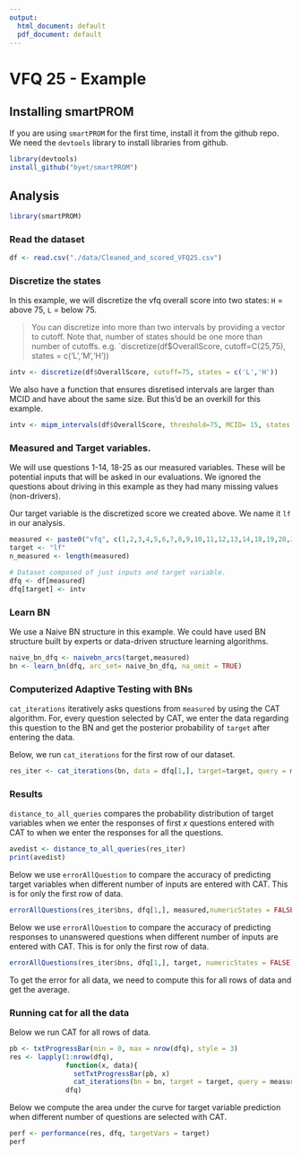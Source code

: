 ```yaml
---
output:
  html_document: default
  pdf_document: default
---
```


# VFQ 25 - Example

## Installing smartPROM

If you are using `smartPROM` for the first time, install it from the github repo. We need the `devtools` library to install libraries from github.

```r
library(devtools)
install_github("byet/smartPROM")
```


## Analysis


```r
library(smartPROM)
```

### Read the dataset


```r
df <- read.csv("./data/Cleaned_and_scored_VFQ25.csv")
```

### Discretize the states

In this example, we will discretize the vfq overall score into two states: `H` = above 75, `L` = below 75.

> You can discretize into more than two intervals by providing a vector to cutoff. Note that, number of states should be one more than number of cutoffs. e.g. `discretize(df$OverallScore, cutoff=C(25,75), states = c('L','M','H'))

```r
intv <- discretize(df$OverallScore, cutoff=75, states = c('L','H'))
```

We also have a function that ensures disretised intervals are larger than MCID and have about the same size. But this'd be an overkill for this example.

```r
intv <- mipm_intervals(df$OverallScore, threshold=75, MCID= 15, states = c('L','H'), n_interval = 2, Lower_B = 0, Upper_B = 100)
```

### Measured and Target variables.

We will use questions 1-14, 18-25 as our measured variables. These will be potential inputs that will be asked in our evaluations. We ignored the questions about driving in this example as they had many missing values (non-drivers).

Our target variable is the discretized score we created above. We name it `lf` in our analysis.


```r
measured <- paste0("vfq", c(1,2,3,4,5,6,7,8,9,10,11,12,13,14,18,19,20,21,22,23,24,25))
target <- "lf"
n_measured <- length(measured)

# Dataset composed of just inputs and target variable.
dfq <- df[measured]
dfq[target] <- intv
```


### Learn BN

We use a Naive BN structure in this example. We could have used BN structure built by experts or data-driven structure learning algorithms. 


```r

naive_bn_dfq <- naivebn_arcs(target,measured)
bn <- learn_bn(dfq, arc_set= naive_bn_dfq, na_omit = TRUE)

```


### Computerized Adaptive Testing with BNs

`cat_iterations` iteratively asks questions from `measured` by using the CAT algorithm. For, every question selected by CAT, we enter the data regarding this question to the BN and get the posterior probability of `target` after entering the data. 

Below, we run `cat_iterations` for the first row of our dataset.


```r
res_iter <- cat_iterations(bn, data = dfq[1,], target=target, query = measured, num_iter = n_measured ,store_bns = TRUE)
```


### Results

`distance_to_all_queries` compares the probability distribution of target variables when we enter the responses of first *x* questions entered with CAT to when we enter the responses for all the questions.


```r
avedist <- distance_to_all_queries(res_iter)
print(avedist)
```

Below we use `errorAllQuestion` to compare the accuracy of predicting target variables when different number of inputs are entered with CAT. This is for only the first row of data. 


```r
errorAllQuestions(res_iter$bns, dfq[1,], measured,numericStates = FALSE)
```

Below we use `errorAllQuestion` to compare the accuracy of predicting responses to unanswered questions when different number of inputs are entered with CAT. This is for only the first row of data. 

```r
errorAllQuestions(res_iter$bns, dfq[1,], target, numericStates = FALSE)
```

To get the error for all data, we need to compute this for all rows of data and get the average. 

### Running cat for all the data

Below we run CAT for all rows of data. 


```r
pb <- txtProgressBar(min = 0, max = nrow(dfq), style = 3)
res <- lapply(1:nrow(dfq), 
              function(x, data){
                setTxtProgressBar(pb, x)
                cat_iterations(bn = bn, target = target, query = measured, data = data[x,], num_iter=n_measured,store_bns = TRUE)},
              dfq)
```


Below we compute the area under the curve for target variable prediction when different number of questions are selected with CAT. 


```r
perf <- performance(res, dfq, targetVars = target)
perf
```


